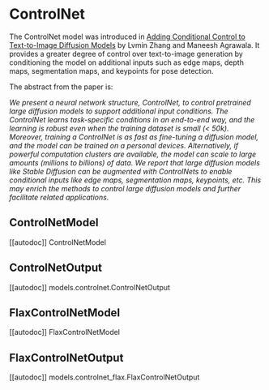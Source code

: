 # ControlNet

The ControlNet model was introduced in [Adding Conditional Control to Text-to-Image Diffusion Models](https://huggingface.co/papers/2302.05543) by Lvmin Zhang and Maneesh Agrawala. It provides a greater degree of control over text-to-image generation by conditioning the model on additional inputs such as edge maps, depth maps, segmentation maps, and keypoints for pose detection.

The abstract from the paper is:

*We present a neural network structure, ControlNet, to control pretrained large diffusion models to support additional input conditions. The ControlNet learns task-specific conditions in an end-to-end way, and the learning is robust even when the training dataset is small (< 50k). Moreover, training a ControlNet is as fast as fine-tuning a diffusion model, and the model can be trained on a personal devices. Alternatively, if powerful computation clusters are available, the model can scale to large amounts (millions to billions) of data. We report that large diffusion models like Stable Diffusion can be augmented with ControlNets to enable conditional inputs like edge maps, segmentation maps, keypoints, etc. This may enrich the methods to control large diffusion models and further facilitate related applications.*

## ControlNetModel

[[autodoc]] ControlNetModel

## ControlNetOutput

[[autodoc]] models.controlnet.ControlNetOutput

## FlaxControlNetModel

[[autodoc]] FlaxControlNetModel

## FlaxControlNetOutput

[[autodoc]] models.controlnet_flax.FlaxControlNetOutput